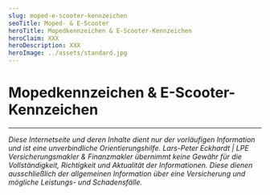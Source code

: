 ```yaml
---
slug: moped-e-scooter-kennzeichen
seoTitle: Moped- & E-Scooter
heroTitle: Mopedkennzeichen & E-Scooter-Kennzeichen
heroClaim: XXX
heroDescription: XXX
heroImage: ../assets/standard.jpg
---
```


<ProvenExpert />

# Mopedkennzeichen & E-Scooter-Kennzeichen












<ContactAndCompareBox />
<ProvenExpert />


---

_Diese Internetseite und deren Inhalte dient nur der vorläufigen Information und ist eine unverbindliche Orientierungshilfe. Lars-Peter Eckhardt | LPE Versicherungsmakler & Finanzmakler übernimmt keine Gewähr für die Vollständigkeit,
Richtigkeit und Aktualität der Informationen. Diese dienen ausschließlich der allgemeinen Information über eine Versicherung und mögliche Leistungs- und Schadensfälle._